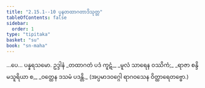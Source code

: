 ```yaml
---
title: "2.15.1--10 ပုနတထာဂတာဒိသုတ္တ"
tableOfContents: false
sidebar:
  order: 1
type: "tipitaka"
basket: "su"
book: "sn-maha"
---
```



<DynamicBreadcrumb />

<Division number="324--333" book="sn-maha">

<Paragraph number="730" book="sn-maha">
…ပေ…

</Paragraph>
</Division>

<Paragraph number="731" type="center" book="sn-maha">
ပန္နရသမော.



</Paragraph>

<Paragraph number="732" type="center" book="sn-maha">
ဥဒ္ဒါနံ


</Paragraph>

<Paragraph number="733" type="verses" book="sn-maha">
_တထာဂတံ ပဒံ ကူဋံ,_  
_မူလံ သာရေန ဝဿိကံ;_  
_ရာဇာ စန္ဒိမသူရိယာ စ,_  
_ဝတ္ထေန ဒသမံ ပဒန္တိ._  

</Paragraph>

<Paragraph number="734" type="center" book="sn-maha">
(အပ္ပမာဒဝဂ္ဂေါ ရာဂဝသေန ဝိတ္ထာရေတဗ္ဗော.)
</Paragraph>